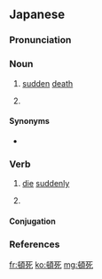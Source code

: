 ==Japanese==
{{ja-kanjitab|とん|し|yomi=o}}

===Pronunciation===
{{ja-pron|yomi=o|とんし|acc=0|acc_ref=DJR}}

===Noun===
{{ja-noun|とんし}}

# [[sudden]] [[death]]
# {{lb|ja|shōgi|sort=とんし}} {{rfdef|lang=ja}}

====Synonyms====
* {{ja-r|急死|きゅうし}}

===Verb===
{{ja-verb-suru|とんし}}

# [[die]] [[suddenly]]
# {{lb|ja|shōgi|sort=とんし}} {{rfdef|lang=ja}}

====Conjugation====
{{ja-suru|とんし}}

===References===
<references/>

[[fr:頓死]]
[[ko:頓死]]
[[mg:頓死]]